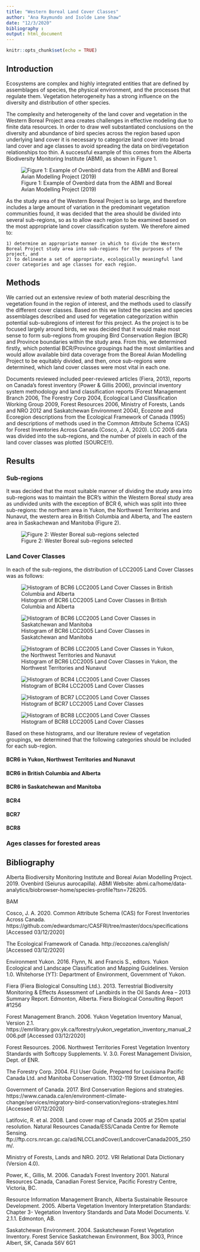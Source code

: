 ```yaml
---
title: "Western Boreal Land Cover Classes"
author: "Ana Raymundo and Isolde Lane Shaw"
date: "12/3/2020"
bibliography : 
output: html_document
---
```


```r
knitr::opts_chunk$set(echo = TRUE)
```

## Introduction

Ecosystems are complex and highly integrated entities that are defined by assemblages of species, the physical environment, and the processes that regulate them. Vegetation heterogeneity has a strong influence on the diversity and distribution of other species.  

The complexity and heterogeneity of the land cover and vegetation in the Western Boreal Project area creates challenges in effective modeling due to finite data resources. In order to draw well substantiated conclusions on the diversity and abundance of bird species across the region based upon underlying land cover it is necessary to categorize land cover into broad land cover and age classes to avoid spreading the data on bird/vegetation relationships too thin. A successful example of this comes from the Alberta Biodiversity Monitoring Institute (ABMI), as shown in Figure 1.  

![Figure 1: Example of Ovenbird data from the ABMI and Boreal Avian Modelling Project (2019)](figures/ABMIExample.jpg)

As the study area of the Western Boreal Project is so large, and therefore includes a large amount of variation in the predominant vegetation communities found, it was decided that the area should be divided into several sub-regions, so as to allow each region to be examined based on the most appropriate land cover classification system. We therefore aimed to:

    1) determine an appropriate manner in which to divide the Western Boreal Project study area into sub-regions for the purposes of the project, and 
    2) to delineate a set of appropriate, ecologically meaningful land cover categories and age classes for each region. 



## Methods

We carried out an extensive review of both material describing the vegetation found in the region of interest, and the methods used to classify the different cover classes. Based on this we listed the species and species assemblages described and used for vegetation categorization within potential sub-subregions of interest for this project. As the project is to be focused largely around birds, we was decided that it would make most sense to form sub-regions from grouping Bird Conservation Region (BCR) and Province boundaries within the study area. From this, we determined firstly, which potential BCR/Province groupings had the most similarities and would allow available bird data coverage from the Boreal Avian Modelling Project to be equitably divided, and then, once sub-regions were determined, which land cover classes were most vital in each one.  

Documents reviewed included peer-reviewed articles (Fiera, 2013), reports on Canada's forest inventory (Power & Gillis 2006), provincial inventory system methodology and land classification reports (Forest Management Branch 2006, The Forestry Corp 2004, Ecological Land Classification Working Group 2009, Forest Resources 2006, Ministry of Forests, Lands and NRO 2012 and Saskatchewan Environment 2004), Ecozone and Ecoregion descriptions from the Ecological Framework of Canada (1995) and descriptions of methods used in the Common Attribute Schema (CAS) for Forest Inventories Across Canada (Cosco, J. A, 2020). LCC 2005 data was divided into the sub-regions, and the number of pixels in each of the land cover classes was plotted (SOURCE!!).  



## Results

### Sub-regions

It was decided that the most suitable manner of dividing the study area into sub-regions was to maintain the BCR's within the Western Boreal study area as undivided units with the exception of BCR 6, which was split into three sub-regions: the northern area in Yukon, the Northwest Territories and Nunavut, the western area in British Columbia and Alberta, and The eastern area in Saskachewan and Manitoba (Figure 2).  

![Figure 2: Wester Boreal sub-regions selected](figures/WB_LandCoverRegions.PNG)


### Land Cover Classes

In each of the sub-regions, the distribution of LCC2005 Land Cover Classes was as follows: 

![Histogram of BCR6 LCC2005 Land Cover Classes in British Columbia and Alberta](figures/figures/LCC_BCR6_ABBC.png)


![Histogram of BCR6 LCC2005 Land Cover Classes in Saskatchewan and Manitoba](figures/figures/LCC_BCR6_MBSK.png)


![Histogram of BCR6 LCC2005 Land Cover Classes in Yukon, the Northwest Territories and Nunavut](figures/figures/LCC_BCR6_NWT.png)


![Histogram of BCR4 LCC2005 Land Cover Classes](figures/figures/LCC_BCR4.png)


![Histogram of BCR7 LCC2005 Land Cover Classes](figures/figures/LCC_BCR7.png)


![Histogram of BCR8 LCC2005 Land Cover Classes](figures/figures/LCC_BCR8.png)

Based on these histograms, and our literature review of vegetation groupings, we determined that the following categories should be included for each sub-region.

#### BCR6 in Yukon, Northwest Territories and Nunavut

#### BCR6 in British Columbia and Alberta

#### BCR6 in Saskatchewan and Manitoba

#### BCR4

#### BCR7

#### BCR8



### Ages classes for forested areas



## Bibliography

Alberta Biodiversity Monitoring Institute and Boreal Avian Modelling Project. 2019. Ovenbird (Seiurus aurocapilla). ABMI Website: abmi.ca/home/data-analytics/biobrowser-home/species-profile?tsn=726205.

BAM 

Cosco, J. A. 2020. Common Attribute Schema (CAS) for Forest Inventories Across Canada. https://github.com/edwardsmarc/CASFRI/tree/master/docs/specifications [Accessed 03/12/2020]

The Ecological Framework of Canada.  http://ecozones.ca/english/ [Accessed 03/12/2020]

Environment Yukon. 2016. Flynn, N. and Francis S., editors. Yukon Ecological and Landscape Classification and Mapping Guidelines. Version 1.0. Whitehorse (YT): Department of Environment, Government of Yukon.

Fiera (Fiera Biological Consulting Ltd.). 2013. Terrestrial Biodiversity Monitoring & Effects Assessment of Landbirds in the Oil Sands Area – 2013 Summary Report. Edmonton, Alberta. Fiera Biological Consulting Report #1256 

Forest Management Branch. 2006. Yukon Vegetation Inventory Manual, Version 2.1. https://emrlibrary.gov.yk.ca/forestry/yukon_vegetation_inventory_manual_2006.pdf [Accessed 03/12/2020]

Forest Resources. 2006. Northwest Territories Forest Vegetation Inventory Standards with Softcopy Supplements. V. 3.0. Forest Management Division, Dept. of ENR. 

The Forestry Corp. 2004. FLI User Guide, Prepared for Louisiana Pacific Canada Ltd. and Manitoba Conservation. 11302-119 Street Edmonton, AB 

Government of Canada. 2017. Bird Conservation Regions and strategies. https://www.canada.ca/en/environment-climate-change/services/migratory-bird-conservation/regions-strategies.html [Accessed 07/12/2020]

Latifovic, R. et al. 2008. Land cover map of Canada 2005 at 250m spatial resolution. Natural Resources Canada/ESS/Canada Centre for Remote Sensing. ftp://ftp.ccrs.nrcan.gc.ca/ad/NLCCLandCover/LandcoverCanada2005_250m/.

Ministry of Forests, Lands and NRO. 2012. VRI Relational Data Dictionary (Version 4.0).

Power, K., Gillis, M. 2006. Canada's Forest Inventory 2001. Natural Resources Canada, Canadian Forest Service, Pacific Forestry Centre, Victoria, BC. 

Resource Information Management Branch, Alberta Sustainable Resource Development. 2005. Alberta Vegetation Inventory Interpretation Standards: Chapter 3- Vegetation Inventory Standards and Data Model Documents. V. 2.1.1. Edmonton, AB.

Saskatchewan Environment. 2004. Saskatchewan Forest Vegetation Inventory. Forest Service Saskatchewan Environment, Box 3003, Prince Albert, SK, Canada S6V 6G1

